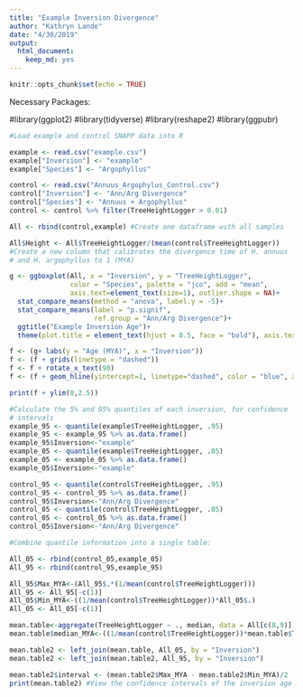 ```yaml
---
title: "Example Inversion Divergence"
author: "Kathryn Lande"
date: "4/30/2019"
output: 
  html_document: 
    keep_md: yes
---
```


```r
knitr::opts_chunk$set(echo = TRUE)
```

Necessary Packages:

#library(ggplot2)
#library(tidyverse)
#library(reshape2)
#library(ggpubr)

```r
#Load example and control SNAPP data into R

example <- read.csv("example.csv")
example["Inversion"] <- "example"
example["Species"] <- "Argophyllus"

control <- read.csv("Annuus_Argophylus_Control.csv")
control["Inversion"] <- "Ann/Arg Divergence"
control["Species"] <- "Annuus + Argophyllus"
control <- control %>% filter(TreeHeightLogger > 0.01)

All <- rbind(control,example) #Create one dataframe with all samples

All$Height <- All$TreeHeightLogger/(mean(control$TreeHeightLogger))
#Create a new column that calibrates the divergence time of H. annuus
# and H. argophyllus to 1 (MYA)
```


```r
g <- ggboxplot(All, x = "Inversion", y = "TreeHeightLogger",
               color = "Species", palette = "jco", add = "mean", 
               axis.text=element_text(size=1), outlier.shape = NA)+
  stat_compare_means(method = "anova", label.y = -5)+     
  stat_compare_means(label = "p.signif",
                     ref.group = "Ann/Arg Divergence")+
  ggtitle("Example Inversion Age")+
  theme(plot.title = element_text(hjust = 0.5, face = "bold"), axis.text=element_text(size=6), axis.title=element_text(size=9, face="bold")) #Create a boxplot to display inversion age and variance

f <- (g+ labs(y = "Age (MYA)", x = "Inversion"))
f <- (f + grids(linetype = "dashed"))
f <- f + rotate_x_text(90)
f <- (f + geom_hline(yintercept=1, linetype="dashed", color = "blue", alpha=0.2))

print(f + ylim(0,2.5))
```


```r
#Calculate the 5% and 95% quantiles of each inversion, for confidence
# intervals
example_95 <- quantile(example$TreeHeightLogger, .95)
example_95 <- example_95 %>% as.data.frame()
example_95$Inversion<-"example"
example_05 <- quantile(example$TreeHeightLogger, .05)
example_05 <- example_05 %>% as.data.frame()
example_05$Inversion<-"example"

control_95 <- quantile(control$TreeHeightLogger, .95)
control_95 <- control_95 %>% as.data.frame()
control_95$Inversion<-"Ann/Arg Divergence"
control_05 <- quantile(control$TreeHeightLogger, .05)
control_05 <- control_05 %>% as.data.frame()
control_05$Inversion<-"Ann/Arg Divergence"

#Combine quantile information into a single table:

All_05 <- rbind(control_05,example_05)
All_95 <- rbind(control_95,example_95)

All_95$Max_MYA<-(All_95$.*(1/mean(control$TreeHeightLogger)))
All_95 <- All_95[-c(1)]
All_05$Min_MYA<-((1/mean(control$TreeHeightLogger))*All_05$.)
All_05 <- All_05[-c(1)]

mean.table<-aggregate(TreeHeightLogger ~ ., median, data = All[c(8,9)])
mean.table$median_MYA<-((1/mean(control$TreeHeightLogger))*mean.table$TreeHeightLogger)

mean.table2 <- left_join(mean.table, All_05, by = "Inversion")
mean.table2 <- left_join(mean.table2, All_95, by = "Inversion")

mean.table2$interval <- (mean.table2$Max_MYA - mean.table2$Min_MYA)/2
print(mean.table2) #View the confidence intervals of the inversion age
```

